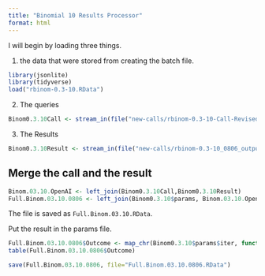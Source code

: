 ```yaml
---
title: "Binomial 10 Results Processor"
format: html
---
```


I will begin by loading three things.  

1. the data that were stored from creating the batch file.

```r
library(jsonlite)
library(tidyverse)
load("rbinom-0.3-10.RData")
```

2. The queries

```r
Binom0.3.10Call <- stream_in(file("new-calls/rbinom-0.3-10-Call-Revised-0806.jsonl"))
```

3. The Results

```r
Binom0.3.10Result <- stream_in(file("new-calls/rbinom-0.3-10_0806_output.jsonl"))
```

## Merge the call and the result

```r
Binom.03.10.OpenAI <- left_join(Binom0.3.10Call,Binom0.3.10Result)
Full.Binom.03.10.0806 <- left_join(Binom0.3.10$params, Binom.03.10.OpenAI)
```

The file is saved as `Full.Binom.03.10.RData`.

Put the result in the params file.

```r
Full.Binom.03.10.0806$Outcome <- map_chr(Binom0.3.10$params$iter, function(x) { unlist(Binom0.3.10Result$response$body$choices[[x]][[2]][2]) })
table(Full.Binom.03.10.0806$Outcome)
```

```r
save(Full.Binom.03.10.0806, file="Full.Binom.03.10.0806.RData")
```

